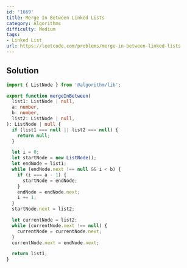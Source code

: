 ```yaml
---
id: '1669'
title: Merge In Between Linked Lists
category: Algorithms
difficulty: Medium
tags:
- Linked List
url: https://leetcode.com/problems/merge-in-between-linked-lists
---
```


## Solution

```typescript filename="solution.ts" copy
import { ListNode } from '@algorithm/lib';

export function mergeInBetween(
  list1: ListNode | null,
  a: number,
  b: number,
  list2: ListNode | null,
): ListNode | null {
  if (list1 === null || list2 === null) {
    return null;
  }

  let i = 0;
  let startNode = new ListNode();
  let endNode = list1;
  while (endNode.next !== null && i < b) {
    if (i === a - 1) {
      startNode = endNode;
    }
    endNode = endNode.next;
    i += 1;
  }
  startNode.next = list2;

  let currentNode = list2;
  while (currentNode.next !== null) {
    currentNode = currentNode.next;
  }
  currentNode.next = endNode.next;

  return list1;
}
```

